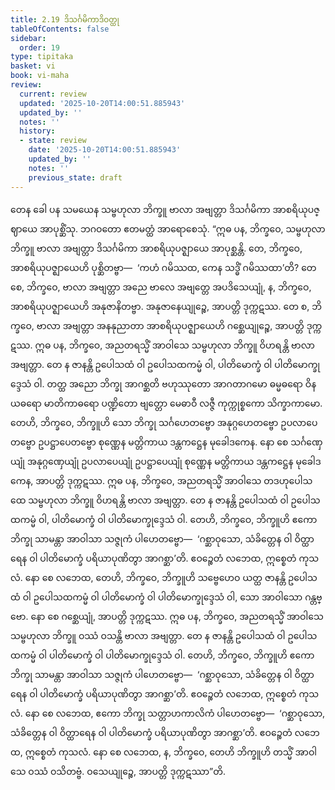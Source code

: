 ```yaml
---
title: 2.19 ဒိသင်္ဂမိကာဒိဝတ္ထု
tableOfContents: false
sidebar:
  order: 19
type: tipitaka
basket: vi
book: vi-maha
review:
  current: review
  updated: '2025-10-20T14:00:51.885943'
  updated_by: ''
  notes: ''
  history:
  - state: review
    date: '2025-10-20T14:00:51.885943'
    updated_by: ''
    notes: ''
    previous_state: draft
---
```



<DynamicBreadcrumb />


<ReviewStatus review={frontmatter.review} showDetails={true} />

<HypothesisAnnotation frontmatter={frontmatter} />

<Division number="163" book="vi-maha" e="ch" v="3" p="160">

<Paragraph number="673" book="vi-maha">
တေန ခေါ ပန သမယေန သမ္ဗဟုလာ ဘိက္ခူ ဗာလာ အဗျတ္တာ ဒိသင်္ဂမိကာ အာစရိယုပဇ္ဈာယေ အာပုစ္ဆိံသု. ဘဂဝတော ဧတမတ္ထံ အာရောစေသုံ.
</Paragraph>

<Paragraph number="674" book="vi-maha">
“ဣဓ ပန, ဘိက္ခဝေ, သမ္ဗဟုလာ ဘိက္ခူ ဗာလာ အဗျတ္တာ ဒိသင်္ဂမိကာ အာစရိယုပဇ္ဈာယေ အာပုစ္ဆန္တိ. တေ, ဘိက္ခဝေ, အာစရိယုပဇ္ဈာယေဟိ ပုစ္ဆိတဗ္ဗာ—  ‘ကဟံ ဂမိဿထ, ကေန သဒ္ဓိံ ဂမိဿထာ’တိ? တေ စေ, ဘိက္ခဝေ, ဗာလာ အဗျတ္တာ အညေ ဗာလေ အဗျတ္တေ အပဒိသေယျုံ, န, ဘိက္ခဝေ, အာစရိယုပဇ္ဈာယေဟိ အနုဇာနိတဗ္ဗာ. အနုဇာနေယျုဉ္စေ, အာပတ္တိ ဒုက္ကဋဿ. တေ စ, ဘိက္ခဝေ, ဗာလာ အဗျတ္တာ အနနုညာတာ အာစရိယုပဇ္ဈာယေဟိ ဂစ္ဆေယျုဉ္စေ, အာပတ္တိ ဒုက္ကဋဿ.
</Paragraph>

<Paragraph number="675" book="vi-maha">
ဣဓ ပန, ဘိက္ခဝေ, အညတရသ္မိံ အာဝါသေ သမ္ဗဟုလာ ဘိက္ခူ ဝိဟရန္တိ ဗာလာ အဗျတ္တာ. တေ န ဇာနန္တိ ဥပေါသထံ ဝါ ဥပေါသထကမ္မံ ဝါ, ပါတိမောက္ခံ ဝါ ပါတိမောက္ခုဒ္ဒေသံ ဝါ. တတ္ထ အညော ဘိက္ခု အာဂစ္ဆတိ ဗဟုဿုတော အာဂတာဂမော ဓမ္မဓရော ဝိနယဓရော မာတိကာဓရော ပဏ္ဍိတော ဗျတ္တော မေဓာဝီ လဇ္ဇီ ကုက္ကုစ္စကော သိက္ခာကာမော. တေဟိ, ဘိက္ခဝေ, ဘိက္ခူဟိ သော ဘိက္ခု သင်္ဂဟေတဗ္ဗော အနုဂ္ဂဟေတဗ္ဗော ဥပလာပေတဗ္ဗော ဥပဋ္ဌာပေတဗ္ဗော စုဏ္ဏေန မတ္တိကာယ ဒန္တကဋ္ဌေန မုခေါဒကေန. နော စေ သင်္ဂဏှေယျုံ အနုဂ္ဂဏှေယျုံ ဥပလာပေယျုံ ဥပဋ္ဌာပေယျုံ စုဏ္ဏေန မတ္တိကာယ ဒန္တကဋ္ဌေန မုခေါဒကေန, အာပတ္တိ ဒုက္ကဋဿ.
</Paragraph>

<Paragraph number="676" book="vi-maha">
ဣဓ ပန, ဘိက္ခဝေ, အညတရသ္မိံ အာဝါသေ တဒဟုပေါသထေ သမ္ဗဟုလာ ဘိက္ခူ ဝိဟရန္တိ ဗာလာ အဗျတ္တာ. တေ န ဇာနန္တိ ဥပေါသထံ ဝါ ဥပေါသထကမ္မံ ဝါ, ပါတိမောက္ခံ ဝါ ပါတိမောက္ခုဒ္ဒေသံ ဝါ. တေဟိ, ဘိက္ခဝေ, ဘိက္ခူဟိ ဧကော ဘိက္ခု သာမန္တာ အာဝါသာ သဇ္ဇုကံ ပါဟေတဗ္ဗော—  ‘ဂစ္ဆာဝုသော, သံခိတ္တေန ဝါ ဝိတ္ထာရေန ဝါ ပါတိမောက္ခံ ပရိယာပုဏိတွာ အာဂစ္ဆာ’တိ. ဧဝဉ္စေတံ လဘေထ, ဣစ္စေတံ ကုသလံ. နော စေ လဘေထ, တေဟိ, ဘိက္ခဝေ, ဘိက္ခူဟိ သဗ္ဗေဟေဝ ယတ္ထ ဇာနန္တိ ဥပေါသထံ ဝါ ဥပေါသထကမ္မံ ဝါ ပါတိမောက္ခံ ဝါ ပါတိမောက္ခုဒ္ဒေသံ ဝါ, သော အာဝါသော ဂန္တဗ္ဗော. နော စေ ဂစ္ဆေယျုံ, အာပတ္တိ ဒုက္ကဋဿ.
</Paragraph>

<Paragraph number="677" book="vi-maha">
ဣဓ ပန, ဘိက္ခဝေ, အညတရသ္မိံ အာဝါသေ သမ္ဗဟုလာ ဘိက္ခူ ဝဿံ ဝသန္တိ ဗာလာ အဗျတ္တာ. တေ န ဇာနန္တိ ဥပေါသထံ ဝါ ဥပေါသထကမ္မံ ဝါ ပါတိမောက္ခံ ဝါ ပါတိမောက္ခုဒ္ဒေသံ ဝါ. တေဟိ, ဘိက္ခဝေ, ဘိက္ခူဟိ ဧကော ဘိက္ခု သာမန္တာ အာဝါသာ သဇ္ဇုကံ ပါဟေတဗ္ဗော—  ‘ဂစ္ဆာဝုသော, သံခိတ္တေန ဝါ ဝိတ္ထာရေန ဝါ ပါတိမောက္ခံ ပရိယာပုဏိတွာ အာဂစ္ဆာ’တိ. ဧဝဉ္စေတံ လဘေထ, ဣစ္စေတံ ကုသလံ. နော စေ လဘေထ, ဧကော ဘိက္ခု သတ္တာဟကာလိကံ ပါဟေတဗ္ဗော—  ‘ဂစ္ဆာဝုသော, သံခိတ္တေန ဝါ ဝိတ္ထာရေန ဝါ ပါတိမောက္ခံ ပရိယာပုဏိတွာ အာဂစ္ဆာ’တိ. ဧဝဉ္စေတံ လဘေထ, ဣစ္စေတံ ကုသလံ. နော စေ လဘေထ, န, ဘိက္ခဝေ, တေဟိ ဘိက္ခူဟိ တသ္မိံ အာဝါသေ ဝဿံ ဝသိတဗ္ဗံ. ဝသေယျုဉ္စေ, အာပတ္တိ ဒုက္ကဋဿာ”တိ.
</Paragraph>
</Division>